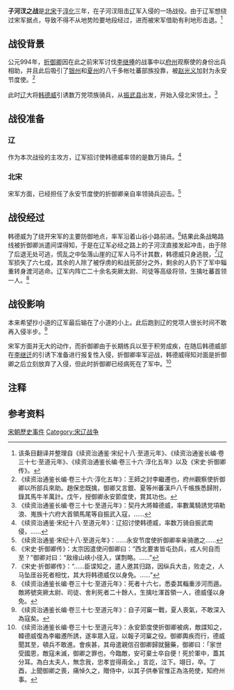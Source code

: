 {{Infobox Military Conflict
|conflict=子河汊之战
|partof=[[宋辽战争|宋辽战争]]
|image=  
|caption= 
|date= 995年一月
|place=[[北宋|北宋]]境内子河汊一带（今[[内蒙古自治区|内蒙古]][[鄂尔多斯市|鄂尔多斯]][[东胜区|东胜区]]南）
|territory=
|result=辽军战败
|combatant1=[[北宋|北宋]]
|combatant2=[[辽朝|辽]]
|commander1=[[折御卿|折御卿]]
|commander2=[[韩德威|韩德威]]
|strength1=不详
|strength2=数万
|notes=
}}
{{宋辽战争}}
'''子河汊之战'''是[[北宋|北宋]]于[[淳化|淳化]]三年，在子河汊阻击[[辽朝|辽]]军入侵的一场战役。由于辽军想绕过宋军据点，导致不得不从地势险要地段经过，进而被宋军借助有利地形击退。<ref>该条目翻译并整理自《续资治通鉴·宋纪十八·至道元年》、《续资治通鉴长编·卷三十七·至道元年》、《续资治通鉴长编·卷三十六·淳化五年》以及《宋史·折御卿传》。</ref>

==战役背景==

公元994年，[[折御卿|折御卿]]因在此之前宋军讨伐[[李继捧|李继捧]]的战事中以[[府州|府州]]观察使的身份出兵相助，并且此后吸引了[[银州|银州]]和[[夏州|夏州]]的八千多帐吐蕃部族投靠，被[[宋太宗|赵光义]]加封为永安节度使。<ref group="注">《续资治通鉴长编·卷三十六·淳化五年》：王師之討李繼遷也，府州觀察使折御卿以所部兵來助。趙保忠既擒，御卿又言銀、夏等州蕃漢戶八千帳族悉歸附，錄其馬牛羊萬計。戊午，授御卿永安節度使，賞其功也。</ref>

此时[[辽朝|辽]]大将[[韩德威|韩德威]]引诱数万党项族骑兵，从[[振武县|振武县]]出发，开始入侵北宋领土。<ref group="注">《续资治通鉴长编·卷三十七·至道元年》：契丹大將韓德威，率數萬騎誘党項勒浪、嵬族十六府大首領馬尾等自振武入寇，……</ref>

==战役准备==

===辽===

作为本次战役的主攻方，辽军招讨使韩德威率领的是数万骑兵。<ref group="注">《续资治通鉴·宋纪十八·至道元年》：辽招讨使韩德威，率数万骑自振武南侵，……</ref>

===北宋===

宋军方面，已经担任了永安节度使的折御卿亲自率领骑兵迎击。<ref group="注">《续资治通鉴·宋纪十八·至道元年》：……永安节度使折御卿率亲骑邀之……</ref>

==战役经过==

韩德威为了绕开宋军的主要防御地点，率军沿着山谷小路前进。<ref group="注">《宋史·折御卿传》：太宗因遣使问御卿曰：“西北要害皆屯劲兵，戎人何自而至？”御卿对曰：“敌缘山峡小径入，谋剽略。……”</ref>结果此条战略路线被折御卿派遣间谍得知，于是在辽军必经之路上的子河汊直接发起冲击，由于除了后退无处可逃，慌乱之中坠落山崖的辽军人马不计其数，韩德威只身逃脱，<ref group="注">《宋史·折御卿传》：“……臣谍知之，遣人邀其归路，因纵兵大击，败走之，人马坠厓谷死者相忱，其大将韩德威仅以身免。……”</ref>辽军损失了六七成，其余的人除了被俘虏的和战死部分之外，剩余的人扔下了军中辎重转身渡河逃命。辽军内阵亡二十余名突厥太尉、司徒等高级将领，生擒吐蕃首领一人。<ref group="注">《续资治通鉴长编·卷三十七·至道元年》：死者十六七，悉委其輜重涉河而遁。敵將號突厥太尉、司徒、舍利死者二十餘人，生擒吐渾首領一人，德威僅以身免。</ref>

==战役影响==

本来希望抄小道的辽军最后输在了小道的小上。此后跑到辽的党项人很长时间不敢再入侵半步。<ref group="注">《续资治通鉴长编·卷三十七·至道元年》：自子河窼一戰，夏人喪氣，不敢深入為寇矣。</ref>

宋军方面并无大的动作，而折御卿由于长期练兵以至于积劳成疾，在随后韩德威部在[[李继迁|李继迁]]的引诱下准备进行报复性入侵，折御卿率军迎战，韩德威得知对面是折御卿之后立刻放弃了入侵，但此时折御卿已经病死在了军中。<ref group="注">《续资治通鉴长编·卷三十七·至道元年》：永安節度使折御卿被病，敵諜知之，韓德威復為李繼遷所誘，遂率眾入寇，以報子河窼之役。御卿輿疾而行，德威聞其至，頓兵不敢進。會疾甚，其母遣親信召御卿歸就醫藥，御卿曰：「家世受國恩，敵寇未滅，御卿之罪也，今臨敵，安可棄士卒自便！死於軍中，蓋其分耳。為白太夫人，無念我，忠孝豈得兩全。」言訖，泣下。翊日，卒。丁酉，上聞御卿之喪，痛悼久之，贈侍中，以其子供奉官惟正為洛苑使，知府州事。</ref>

==注释==

{{reflist|group="注"|2}}

==参考资料==

<references />

{{宋朝歷史事件}}


[[Category:宋朝歷史事件|]]
[[Category:宋辽战争|Category:宋辽战争]]